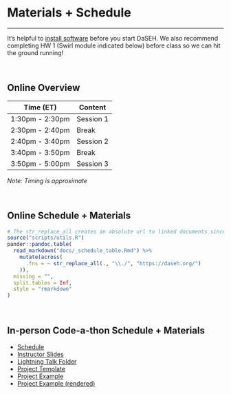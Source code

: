 
<div class="leaf"></div> 
# Materials + Schedule
***


It's helpful to [install software](modules/Setup/Setup.html) before you start DaSEH. We also recommend completing HW 1 (Swirl module indicated below) before class so we can hit the ground running!

<br>


## Online Overview

| Time (ET)         | Content   |
|-------------------|-----------|
| 1:30pm - 2:30pm   | Session 1 |
| 2:30pm - 2:40pm   | Break     |
| 2:40pm - 3:40pm   | Session 2 |
| 3:40pm - 3:50pm   | Break     |
| 3:50pm - 5:00pm   | Session 3 |

*Note: Timing is approximate*

<br>

## Online Schedule + Materials

```r
# The str_replace_all creates an absolute url to linked documents since there are word and pdf rendered versions of the syllabus
source("scripts/utils.R")
pander::pandoc.table(
  read_markdown("docs/_schedule_table.Rmd") %>%
    mutate(across(
      .fns = ~ str_replace_all(., "\\./", "https://daseh.org/")
    )),
  missing = "",
  split.tables = Inf,
  style = "rmarkdown"
)
```

<br>

## In-person Code-a-thon Schedule + Materials

- [Schedule](`r config::get("codeathon_schedule")`)
- [Instructor Slides](`r config::get("instructor_slides")`)
- [Lightning Talk Folder](`r config::get("lightning_talk_folder")`)
- [Project Template](modules/Project_Template/Project_Template.Rmd)
- [Project Example](modules/Project_Example/Project_Example.Rmd)
- [Project Example (rendered)](modules/Project_Example/Project_Example.html)

<br>
